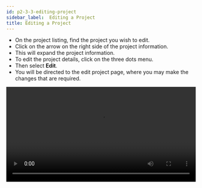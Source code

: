 ```yaml
---
id: p2-3-3-editing-project
sidebar_label:  Editing a Project
title: Editing a Project
---
```


- On the project listing, find the project you wish to edit.
- Click on the arrow on the right side of the project information.
- This will expand the project information.
- To edit the project details, click on the three dots menu.
- Then select **Edit**.
- You will be directed to the edit project page, where you may make the changes that are required.


<video controls src="/autographaAssetsV2/how-to/editing-project.mov" width="100%" type="video/mov"/>

By following the previous list of instructions, you will be directed to the **Edit Project** page of the app. 

Another interesting feature on the **Edit Project** screen is the **Advanced Settings.**